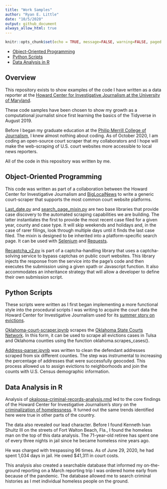 ```yaml
---
title: "Work Samples"
author: "Ryan E. Little"
date: "10/5/2020"
output: github_document
always_allow_html: true
---
```

```r
knitr::opts_chunk$set(echo = TRUE, message=FALSE, warning=FALSE, paged.print=TRUE)
```

- [Object-Oriented Programming](#object)
- [Python Scripts](#python)
- [Data Analysis in R](#data)

## Overview

This repository exists to show examples of the code I have written as a data reporter at the [Howard Center for Investigative Journalism at the University of Maryland](https://merrill.umd.edu/about-merrill/signature-programs/the-howard-center-for-investigative-journalism/).

These code samples have been chosen to show my growth as a computational journalist since first learning the basics of the Tidyverse in August 2019.

Before I began my graduate education at the [Philip Merrill College of Journalism](https://merrill.umd.edu/), I knew almost nothing about coding. As of October 2020, I am coding an open-source court scraper that my collaborators and I hope will make the web-scraping of U.S. court websites more accessible to local news reporters.

All of the code in this repository was written by me.


## Object-Oriented Programming<a id="object"></a>

This code was written as part of a collaboration between the Howard Center for Investigative Journalism and [BigLocalNews](https://biglocalnews.org/#/login) to write a generic court-scraper that supports the most common court website platforms. 

[Last_date.py](https://github.com/ryanelittle/work_samples/blob/main/python-oop-coding/last_date.py) and [search_page_mixin.py](https://github.com/ryanelittle/work_samples/blob/main/python-oop-coding/search_page_mixin.py) are two base libraries that provide case discovery to the automated scraping capabilities we are building. The latter instantiates the first to provide the most recent case filed for a given year, county and case type. It will skip weekends and holidays and, in the case of rarer filings, look through multiple days until it finds the last case filed. The mixin is designed to be inherited into a platform-specific search page. It can be used with [Selenium](https://selenium-python.readthedocs.io/) and [Requests](https://requests.readthedocs.io/en/master/).

[Recaptcha_v2.py](https://github.com/ryanelittle/work_samples/blob/main/python-oop-coding/recaptcha_v2.py) is part of a captcha-handling library that uses a captcha-solving service to bypass captchas on public court websites. This library injects the response from the service into the page's code and then executes the submission using a given xpath or Javascript function. It also accommodates an inheritance strategy that will allow a developer to define their own submission script.

## Python Scripts<a id="python"></a>

These scripts were written as I first began implementing a more functional style into the procedural scripts I was writing to acquire the court data the Howard Center for Investigative Journalism used for its [summer story on evictions](https://www.usatoday.com/story/news/investigations/2020/09/02/cares-act-eviction-ban-confusion/5686217002/).

[Oklahoma-court-scraper.ipynb](https://github.com/ryanelittle/work_samples/blob/main/python-early-scripting/oklahoma-court-scraper.ipynb) scrapes the [Oklahoma State Courts Network](https://www.oscn.net/dockets/). In this form, it can be used to scrape all evictions cases in Tulsa and Oklahoma counties using the function oklahoma.scrapes_cases().

[Address-parser.ipynb](https://github.com/ryanelittle/work_samples/blob/main/python-early-scripting/address-parser.ipynb) was written to clean the defendant addresses scraped from six different counties. The step was instrumental to increasing the percentage of addresses that were successfully geocoded. This process allowed us to assign evictions to neighborhoods and join the counts with U.S. Census demographic information.

## Data Analysis in R<a id="data"></a>

Analysis of [okaloosa-criminal-records-analysis.rmd](https://github.com/ryanelittle/work_samples/blob/main/data-analysis-in-r/okaloosa-criminal-records-analysis.Rmd) led to the core findings of the Howard Center for Investigative Journalism's story on the [criminalization of homelessness](https://apnews.com/article/571a8646896ed0d12f3fe7ca3b1d064d). It turned out the same trends identified here were true in other parts of the country.

The data also revealed our lead character. Before I found Kenneth Ivan Shultz III on the streets of Fort Walton Beach, Fla., I found the homeless man on the top of this data analysis. The 71-year-old retiree has spent one of every three nights in jail since he became homeless nine years ago.

He was charged with trespassing 96 times. As of June 29, 2020, he had spent 1,034 days in jail. He owed $41,311 in court costs.

This analysis also created a searchable database that informed my on-the-ground reporting on a March reporting trip I was ordered home early from because of the pandemic. The database allowed me to search criminal histories as I met individual homeless people on the ground.


